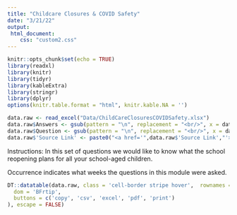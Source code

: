 ```yaml
---
title: "Childcare Closures & COVID Safety"
date: "3/21/22"
output: 
 html_document:
    css: "custom2.css"
---
```

```r
knitr::opts_chunk$set(echo = TRUE)
library(readxl)
library(knitr)
library(tidyr)
library(kableExtra)
library(stringr)
library(dplyr)
options(knitr.table.format = "html", knitr.kable.NA = '') 
```

```r
data.raw <- read_excel("Data/ChildCareClosuresCOVIDSafety.xlsx")
data.raw$Answers <- gsub(pattern = "\n", replacement = "<br/>", x = data.raw$Answers)
data.raw$Question <- gsub(pattern = "\n", replacement = "<br/>", x = data.raw$Question)
data.raw$'Source Link' <- paste0("<a href='",data.raw$'Source Link',"'>", data.raw$'Source Link',"</a>")
```

Instructions: In this set of questions we would like to know what the school reopening plans for all your school-aged children.

Occurrence indicates what weeks the questions in this module were asked. 

```r

DT::datatable(data.raw, class = 'cell-border stripe hover',  rownames = F, filter = 'top', editable = TRUE, extensions = 'Buttons',  options = list(
  dom = 'BFrtip',
  buttons = c('copy', 'csv', 'excel', 'pdf', 'print')
), escape = FALSE)

```
